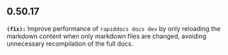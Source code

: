 ## 0.50.17
**`(fix):`** Improve performance of `rapiddocs docs dev` by only reloading the markdown content when
only markdown files are changed, avoiding unnecessary recompilation of the full docs.


